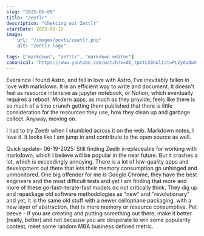 ```yaml
---
slug: "2025-06-09"
title: "Zeetlr"
description: "Chekcing out Zettlr"
startDate: 2023-01-12
image:
    url: "/images/posts/zeetlr.png"
    alt: "Zeetlr logo"

tags: ["markdown", "zettlr", "markdown editor"]
canonical: "https://www.youtube.com/watch?v=dQ_tpVtLX8k&list=PL2ydvDwV-1u5ncnkxQWZhbHQdwpY2fx5f&index=1"
---
```


Eversince I found Astro, and fell in love with Astro, I've inevitably fallen in love with markdown.  It is an
efficient way to write and document.  It doesn't feel as resource intensive as jupyter notebook, or Notion, which
eventually requires a reboot.  Modern apps, as much as they provide, feels like there is so much of a time crunch
getting them published that there is little consideration for the resources they use, how they clean up and garbage
collect.  Anyway, moving on.

I had to try Zeetlr when I stumbled across it on the web.  Markdown notes, I love it.  It looks like I am jump in
and contribute to the open source as well.

Quick update- 06-19-2025:
Still finding Zeetlr irreplaceable for working with markdown, which I believe will be popular in the near future.
But it crashes a lot, which is exceedingly annoying.  There is a lot of low-quality apps and development out there
that lets their memory consumption go unhinged and unmonitored.  One big offender for me is Google Chrome, they have
the best engineers and the most difficult tests and yet I am finding that more and more of these
go-fast-iterate-fast models do not critically think.  They dig up and repackage old software methodologies as "new"
and "revolutionary" and yet, it is the same old stuff with a newer cellophane packaging, with a new layer of
abstraction, that is more memory or resource consumptive.  Pet peeve - if you are creating and putting something out
there, make it better (really, better) and not because you are desperate to win some popularity contest, meet some
random MBA business defined metric.
